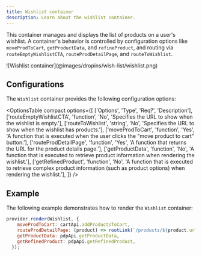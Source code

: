 ```yaml
---
title: Wishlist container
description: Learn about the wishlist container.
---
```



This container manages and displays the list of products on a user's wishlist.
A container's behavior is controlled by configuration options like `moveProdToCart`, `getProductData`, and `refineProduct`, and routing via `routeEmptyWishlistCTA`, `routeProdDetailPage`, and `routeToWishlist`.

<Diagram caption="Wishlist container">
  ![Wishlist container](@images/dropins/wish-list/wishlist.png)
</Diagram>

## Configurations

The `Wishlist` container provides the following configuration options:

<OptionsTable
compact
    options={[
        ['Options', 'Type', 'Req?', 'Description'],
        ['routeEmptyWishlistCTA', 'function', 'No', 'Specifies the URL to show when the wishlist is empty.'],
        ['routeToWishlist', 'string', 'No', 'Specifies the URL to show when the wishlist has products.'],
        ['moveProdToCart', 'function', 'Yes', 'A function that is executed when the user clicks the "move product to cart" button.'],
        ['routeProdDetailPage', 'function', 'Yes', 'A function that returns the URL for the product details page.'],
        ['getProductData', 'function', 'No', 'A function that is executed to retrieve product information when rendering the wishlist.'],
        ['getRefinedProduct', 'function', 'No', 'A function that is executed to retrieve complex product information (such as product options) when rendering the wishlist.'],
    ]}
/>

## Example

The following example demonstrates how to render the `Wishlist` container:

```javascript
provider.render(Wishlist, {
    moveProdToCart: cartApi.addProductsToCart,
    routeProdDetailPage: (product) => rootLink(`/products/${product.urlKey}/${product.sku}`),
    getProductData: pdpApi.getProductData,
    getRefinedProduct: pdpApi.getRefinedProduct,
  });
```
